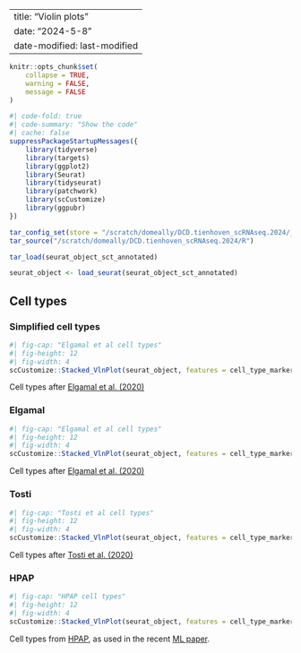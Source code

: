 
---
title: "Violin plots"
date: "2024-5-8" 
date-modified: last-modified
---

```r
knitr::opts_chunk$set(
    collapse = TRUE,
    warning = FALSE,
    message = FALSE
)
```

```r
#| code-fold: true
#| code-summary: "Show the code"
#| cache: false
suppressPackageStartupMessages({
    library(tidyverse)
    library(targets)
    library(ggplot2)
    library(Seurat)
    library(tidyseurat)
    library(patchwork)
    library(scCustomize)
    library(ggpubr)
})

tar_config_set(store = "/scratch/domeally/DCD.tienhoven_scRNAseq.2024/_targets")
tar_source("/scratch/domeally/DCD.tienhoven_scRNAseq.2024/R")

tar_load(seurat_object_sct_annotated)

seurat_object <- load_seurat(seurat_object_sct_annotated)
```

## Cell types

::: {.panel-tabset}

### Simplified cell types

```r
#| fig-cap: "Elgamal et al cell types"
#| fig-height: 12
#| fig-width: 4
scCustomize::Stacked_VlnPlot(seurat_object, features = cell_type_markers, x_lab_rotate = TRUE, colors_use = cell_type_palette, group.by = "cell_type") & labs(title = "Cell type")
```

Cell types after [Elgamal et al. (2020)](https://doi.org/10.2337/db23-0130)

### Elgamal

```r
#| fig-cap: "Elgamal et al cell types"
#| fig-height: 12
#| fig-width: 4
scCustomize::Stacked_VlnPlot(seurat_object, features = cell_type_markers, x_lab_rotate = TRUE, colors_use = cell_type_palette, group.by = "elgamal_cell_type") & labs(title = "Elgamal et al 2021")
```

Cell types after [Elgamal et al. (2020)](https://doi.org/10.2337/db23-0130)

### Tosti

```r
#| fig-cap: "Tosti et al cell types"
#| fig-height: 12
#| fig-width: 4
scCustomize::Stacked_VlnPlot(seurat_object, features = cell_type_markers, x_lab_rotate = TRUE, colors_use = cell_type_palette, group.by = "tosti_cell_type") & labs(title = "Tosti et al 2021")
```

Cell types after [Tosti et al. (2020)](https://www.gastrojournal.org/article/S0016-5085(20)35399-3/fulltext)

### HPAP

```r
#| fig-cap: "HPAP cell types"
#| fig-height: 12
#| fig-width: 4
scCustomize::Stacked_VlnPlot(seurat_object, features = cell_type_markers, x_lab_rotate = TRUE, colors_use = cell_type_palette, group.by = "hpap_cell_type") & labs(title = "HPAP")
```

Cell types from [HPAP](https://hpap.pmacs.upenn.edu/explore/download?matrix), as used in the recent [ML paper](https://www.cell.com/cell-reports-medicine/fulltext/S2666-3791(24)00204-0).

::: 
